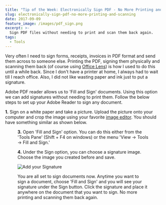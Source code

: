 ```yaml
---
title: "Tip of the Week: Electronically Sign PDF - No More Printing and Scanning"
slug: electronically-sign-pdf-no-more-printing-and-scanning
date: 2017-09-09
feature_image: /images/pdf_sign.png
excerpt: >-
  Sign PDF files without needing to print and scan them back again.
tags:
  - Tools
---
```

Very often I need to sign forms, receipts, invoices in PDF format and send them across to someone else. Printing the PDF, signing them physically and scanning them back (of course using [Office Lens](/blog/office-lens-scan-documents-with-your-phone/)) is how I used to do this until a while back. Since I don't have a printer at home, I always had to wait till I reach office. Also, I did not like wasting paper and ink just to put a signature.

Adobe PDF reader allows us to 'Fill and Sign' documents. Using this option we can add signatures without needing to print them. Follow the below steps to set up your Adobe Reader to sign any document.

**1.** Sign on a white paper and take a picture. Upload the picture onto your computer and crop the image using your favorite [image editor](/blog/paint-dot-net/). You should have something similar as shown below.

<Figure src="/images/pdf_signature.png" caption="**2.** Open the PDF file that you need to sign with [Adobe Reader](https://get.adobe.com/reader/)." />

**3.** Open 'Fill and Sign' option. You can do this either from the 'Tools Pane' (Shift + F4 on windows) or the menu 'View -> Tools -> Fill and Sign.'

**4.** Under the Sign option, you can choose a signature image. Choose the image you created before and save.

![Add your Signature](/images/adobe_add_sign.png)

You are all set to sign documents now. Anytime you want to sign a document, choose 'Fill and Sign' and you will see your signature under the Sign button. Click the signature and place it anywhere on the document that you want to sign. No more printing and scanning them back again.